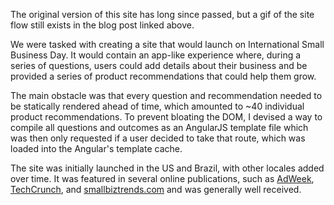
<ProjectHeading text="Google for Small Business" destination="https://blog.google/outreach-initiatives/small-business/google-for-small-business/" />

<Picture src="/images/g4sb.png" alt="Screenshot of the Google for Small Business
homepage from it's initial launch in 2019" />

The original version of this site has long since passed, but a gif of the site
flow still exists in the blog post linked above.

We were tasked with creating a site that would launch on International Small
Business Day. It would contain an app-like experience where, during a series of
questions, users could add details about their business and be provided a series
of product recommendations that could help them grow.

The main obstacle was that every question and
recommendation needed to be statically rendered ahead of time, which amounted to ~40
individual product recommendations. To prevent bloating the DOM, I devised a way to compile all
questions and outcomes as an AngularJS template file which was then only
requested if a user decided to take that route, which was loaded into the Angular's
template cache.

The site was initially launched in the US and Brazil, with other locales added
over time. It was featured in several online publications, such as
<a href="https://www.adweek.com/performance-marketing/international-small-business-day-is-a-big-thing-at-google/"
target="_blank" rel="noopener noreferrer">AdWeek</a>,
<a href="https://techcrunch.com/2019/06/27/google-for-small-business/"
target="_blank" rel="noopener noreferrer">TechCrunch</a>, and
<a href="https://smallbiztrends.com/2019/07/google-for-small-business.html"
target="_blank" rel="noopener noreferrer">smallbiztrends.com</a> and
was generally well received.
